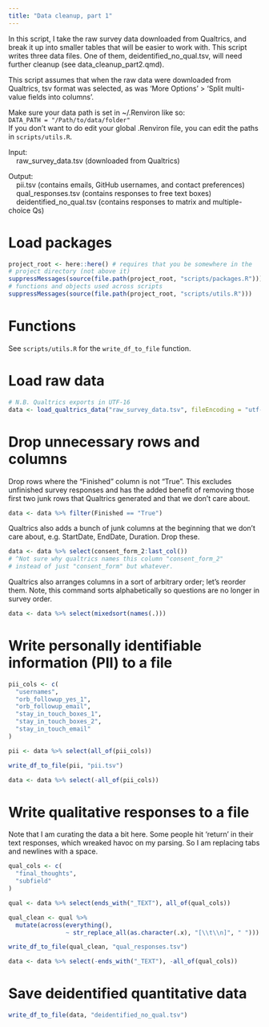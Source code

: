 ```yaml
---
title: "Data cleanup, part 1"
---
```


In this script, I take the raw survey data downloaded from Qualtrics, and break it up into smaller tables that will be easier to work with. This script writes three data files. One of them, deidentified_no_qual.tsv, will need further cleanup (see data_cleanup_part2.qmd).

This script assumes that when the raw data were downloaded from Qualtrics, tsv format was selected, as was 'More Options' > 'Split multi-value fields into columns'.

Make sure your data path is set in ~/.Renviron like so:\
```DATA_PATH = "/Path/to/data/folder"```\
If you don't want to do edit your global .Renviron file, you can edit the paths in `scripts/utils.R`.

Input:\
&nbsp;&nbsp;&nbsp;&nbsp;raw_survey_data.tsv (downloaded from Qualtrics)\

Output: \
&nbsp;&nbsp;&nbsp;&nbsp;pii.tsv (contains emails, GitHub usernames, and contact preferences)\
&nbsp;&nbsp;&nbsp;&nbsp;qual_responses.tsv (contains responses to free text boxes)\
&nbsp;&nbsp;&nbsp;&nbsp;deidentified_no_qual.tsv (contains responses to matrix and multiple-choice Qs)\

# Load packages
```r
project_root <- here::here() # requires that you be somewhere in the
# project directory (not above it)
suppressMessages(source(file.path(project_root, "scripts/packages.R")))
# functions and objects used across scripts
suppressMessages(source(file.path(project_root, "scripts/utils.R")))
```

# Functions
See `scripts/utils.R` for the `write_df_to_file` function.

# Load raw data
```r
# N.B. Qualtrics exports in UTF-16
data <- load_qualtrics_data("raw_survey_data.tsv", fileEncoding = "utf-16")
```

# Drop unnecessary rows and columns
Drop rows where the "Finished" column is not "True". This excludes unfinished survey responses and has the added benefit of removing those first two junk rows that Qualtrics generated and that we don't care about.
```r
data <- data %>% filter(Finished == "True")
```

Qualtrics also adds a bunch of junk columns at the beginning that we don't care about, e.g. StartDate, EndDate, Duration. Drop these.
```r
data <- data %>% select(consent_form_2:last_col())
# ^Not sure why qualtrics names this column "consent_form_2"
# instead of just "consent_form" but whatever.
```

Qualtrics also arranges columns in a sort of arbitrary order; let's reorder them. Note, this command sorts alphabetically so questions are no longer in survey order.
```r
data <- data %>% select(mixedsort(names(.)))
```

# Write personally identifiable information (PII) to a file
```r
pii_cols <- c(
  "usernames",
  "orb_followup_yes_1",
  "orb_followup_email",
  "stay_in_touch_boxes_1",
  "stay_in_touch_boxes_2",
  "stay_in_touch_email"
)

pii <- data %>% select(all_of(pii_cols))

write_df_to_file(pii, "pii.tsv")

data <- data %>% select(-all_of(pii_cols))
```

# Write qualitative responses to a file
Note that I am curating the data a bit here. Some people hit 'return' in their text responses, which wreaked havoc on my parsing. So I am replacing tabs and newlines with a space.
```r
qual_cols <- c(
  "final_thoughts",
  "subfield"
)

qual <- data %>% select(ends_with("_TEXT"), all_of(qual_cols))

qual_clean <- qual %>%
  mutate(across(everything(),
                ~ str_replace_all(as.character(.x), "[\\t\\n]", " ")))

write_df_to_file(qual_clean, "qual_responses.tsv")

data <- data %>% select(-ends_with("_TEXT"), -all_of(qual_cols))
```

# Save deidentified quantitative data
```r
write_df_to_file(data, "deidentified_no_qual.tsv")
```